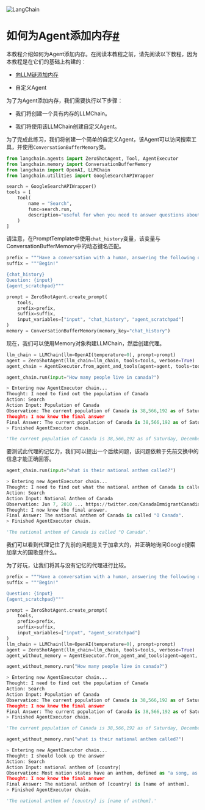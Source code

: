 

<Head>
  <script>
    {
      `(function() {
         var _hmt = _hmt || [];
(function() {
  var hm = document.createElement("script");
  hm.src = "https://hm.baidu.com/hm.js?e60fb290e204e04c5cb6f79b0ac1e697";
  var s = document.getElementsByTagName("script")[0]; 
  s.parentNode.insertBefore(hm, s);
})();
       })();`
    }
  </script>
</Head>

![LangChain](https://pica.zhimg.com/50/v2-56e8bbb52aa271012541c1fe1ceb11a2_r.gif)





如何为Agent添加内存[#](#how-to-add-memory-to-an-agent "本标题的永久链接")
==========================================================

本教程介绍如何为Agent添加内存。在阅读本教程之前，请先阅读以下教程，因为本教程是在它们的基础上构建的：

* [向LLM链添加内存](adding_memory)

* 自定义Agent

为了为Agent添加内存，我们需要执行以下步骤：

- 我们将创建一个具有内存的LLMChain。

- 我们将使用该LLMChain创建自定义Agent。

为了完成此练习，我们将创建一个简单的自定义Agent，该Agent可以访问搜索工具，并使用`ConversationBufferMemory`类。

```python
from langchain.agents import ZeroShotAgent, Tool, AgentExecutor
from langchain.memory import ConversationBufferMemory
from langchain import OpenAI, LLMChain
from langchain.utilities import GoogleSearchAPIWrapper

```

```python
search = GoogleSearchAPIWrapper()
tools = [
    Tool(
        name = "Search",
        func=search.run,
        description="useful for when you need to answer questions about current events"
    )
]

```

请注意，在PromptTemplate中使用`chat_history`变量，该变量与ConversationBufferMemory中的动态键名匹配。

```python
prefix = """Have a conversation with a human, answering the following questions as best you can. You have access to the following tools:"""
suffix = """Begin!"

{chat_history}
Question: {input}
{agent_scratchpad}"""

prompt = ZeroShotAgent.create_prompt(
    tools, 
    prefix=prefix, 
    suffix=suffix, 
    input_variables=["input", "chat_history", "agent_scratchpad"]
)
memory = ConversationBufferMemory(memory_key="chat_history")

```

现在，我们可以使用Memory对象构建LLMChain，然后创建代理。

```python
llm_chain = LLMChain(llm=OpenAI(temperature=0), prompt=prompt)
agent = ZeroShotAgent(llm_chain=llm_chain, tools=tools, verbose=True)
agent_chain = AgentExecutor.from_agent_and_tools(agent=agent, tools=tools, verbose=True, memory=memory)

```

```python
agent_chain.run(input="How many people live in canada?")

```

```python
> Entering new AgentExecutor chain...
Thought: I need to find out the population of Canada
Action: Search
Action Input: Population of Canada
Observation: The current population of Canada is 38,566,192 as of Saturday, December 31, 2022, based on Worldometer elaboration of the latest United Nations data. · Canada ... Additional information related to Canadian population trends can be found on Statistics Canada's Population and Demography Portal. Population of Canada (real- ... Index to the latest information from the Census of Population. This survey conducted by Statistics Canada provides a statistical portrait of Canada and its ... 14 records ... Estimated number of persons by quarter of a year and by year, Canada, provinces and territories. The 2021 Canadian census counted a total population of 36,991,981, an increase of around 5.2 percent over the 2016 figure. ... Between 1990 and 2008, the ... ( 2 ) Census reports and other statistical publications from national statistical offices, ( 3 ) Eurostat: Demographic Statistics, ( 4 ) United Nations ... Canada is a country in North America. Its ten provinces and three territories extend from ... Population. • Q4 2022 estimate. 39,292,355 (37th). Information is available for the total Indigenous population and each of the three ... The term 'Aboriginal' or 'Indigenous' used on the Statistics Canada ... Jun 14, 2022 ... Determinants of health are the broad range of personal, social, economic and environmental factors that determine individual and population ... COVID-19 vaccination coverage across Canada by demographics and key populations. Updated every Friday at 12:00 PM Eastern Time.
Thought: I now know the final answer
Final Answer: The current population of Canada is 38,566,192 as of Saturday, December 31, 2022, based on Worldometer elaboration of the latest United Nations data.
> Finished AgentExecutor chain.

```

```python
'The current population of Canada is 38,566,192 as of Saturday, December 31, 2022, based on Worldometer elaboration of the latest United Nations data.'

```

要测试此代理的记忆力，我们可以提出一个后续问题，该问题依赖于先前交换中的信息才能正确回答。

```python
agent_chain.run(input="what is their national anthem called?")

```

```python
> Entering new AgentExecutor chain...
Thought: I need to find out what the national anthem of Canada is called.
Action: Search
Action Input: National Anthem of Canada
Observation: Jun 7, 2010 ... https://twitter.com/CanadaImmigrantCanadian National Anthem O Canada in HQ - complete with lyrics, captions, vocals & music.LYRICS:O Canada! Nov 23, 2022 ... After 100 years of tradition, O Canada was proclaimed Canada's national anthem in 1980. The music for O Canada was composed in 1880 by Calixa ... O Canada, national anthem of Canada. It was proclaimed the official national anthem on July 1, 1980. “God Save the Queen” remains the royal anthem of Canada ... O Canada! Our home and native land! True patriot love in all of us command. Car ton bras sait porter l'épée,. Il sait porter la croix! "O Canada" (French: Ô Canada) is the national anthem of Canada. The song was originally commissioned by Lieutenant Governor of Quebec Théodore Robitaille ... Feb 1, 2018 ... It was a simple tweak — just two words. But with that, Canada just voted to make its national anthem, “O Canada,” gender neutral, ... "O Canada" was proclaimed Canada's national anthem on July 1,. 1980, 100 years after it was first sung on June 24, 1880. The music. Patriotic music in Canada dates back over 200 years as a distinct category from British or French patriotism, preceding the first legal steps to ... Feb 4, 2022 ... English version: O Canada! Our home and native land! True patriot love in all of us command. With glowing hearts we ... Feb 1, 2018 ... Canada's Senate has passed a bill making the country's national anthem gender-neutral. If you're not familiar with the words to “O Canada,” ...
Thought: I now know the final answer.
Final Answer: The national anthem of Canada is called "O Canada".
> Finished AgentExecutor chain.

```

```python
'The national anthem of Canada is called "O Canada".'

```

我们可以看到代理记住了先前的问题是关于加拿大的，并正确地询问Google搜索加拿大的国歌是什么。

为了好玩，让我们将其与没有记忆的代理进行比较。

```python
prefix = """Have a conversation with a human, answering the following questions as best you can. You have access to the following tools:"""
suffix = """Begin!"

Question: {input}
{agent_scratchpad}"""

prompt = ZeroShotAgent.create_prompt(
    tools, 
    prefix=prefix, 
    suffix=suffix, 
    input_variables=["input", "agent_scratchpad"]
)
llm_chain = LLMChain(llm=OpenAI(temperature=0), prompt=prompt)
agent = ZeroShotAgent(llm_chain=llm_chain, tools=tools, verbose=True)
agent_without_memory = AgentExecutor.from_agent_and_tools(agent=agent, tools=tools, verbose=True)

```

```python
agent_without_memory.run("How many people live in canada?")

```

```python
> Entering new AgentExecutor chain...
Thought: I need to find out the population of Canada
Action: Search
Action Input: Population of Canada
Observation: The current population of Canada is 38,566,192 as of Saturday, December 31, 2022, based on Worldometer elaboration of the latest United Nations data. · Canada ... Additional information related to Canadian population trends can be found on Statistics Canada's Population and Demography Portal. Population of Canada (real- ... Index to the latest information from the Census of Population. This survey conducted by Statistics Canada provides a statistical portrait of Canada and its ... 14 records ... Estimated number of persons by quarter of a year and by year, Canada, provinces and territories. The 2021 Canadian census counted a total population of 36,991,981, an increase of around 5.2 percent over the 2016 figure. ... Between 1990 and 2008, the ... ( 2 ) Census reports and other statistical publications from national statistical offices, ( 3 ) Eurostat: Demographic Statistics, ( 4 ) United Nations ... Canada is a country in North America. Its ten provinces and three territories extend from ... Population. • Q4 2022 estimate. 39,292,355 (37th). Information is available for the total Indigenous population and each of the three ... The term 'Aboriginal' or 'Indigenous' used on the Statistics Canada ... Jun 14, 2022 ... Determinants of health are the broad range of personal, social, economic and environmental factors that determine individual and population ... COVID-19 vaccination coverage across Canada by demographics and key populations. Updated every Friday at 12:00 PM Eastern Time.
Thought: I now know the final answer
Final Answer: The current population of Canada is 38,566,192 as of Saturday, December 31, 2022, based on Worldometer elaboration of the latest United Nations data.
> Finished AgentExecutor chain.

```

```python
'The current population of Canada is 38,566,192 as of Saturday, December 31, 2022, based on Worldometer elaboration of the latest United Nations data.'

```

```python
agent_without_memory.run("what is their national anthem called?")

```

```python
> Entering new AgentExecutor chain...
Thought: I should look up the answer
Action: Search
Action Input: national anthem of [country]
Observation: Most nation states have an anthem, defined as "a song, as of praise, devotion, or patriotism"; most anthems are either marches or hymns in style. List of all countries around the world with its national anthem. ... Title and lyrics in the language of the country and translated into English, Aug 1, 2021 ... 1. Afghanistan, "Milli Surood" (National Anthem) · 2. Armenia, "Mer Hayrenik" (Our Fatherland) · 3. Azerbaijan (a transcontinental country with ... A national anthem is a patriotic musical composition symbolizing and evoking eulogies of the history and traditions of a country or nation. National Anthem of Every Country ; Fiji, “Meda Dau Doka” (“God Bless Fiji”) ; Finland, “Maamme”. (“Our Land”) ; France, “La Marseillaise” (“The Marseillaise”). You can find an anthem in the menu at the top alphabetically or you can use the search feature. This site is focussed on the scholarly study of national anthems ... Feb 13, 2022 ... The 38-year-old country music artist had the honor of singing the National Anthem during this year's big game, and she did not disappoint. Oldest of the World's National Anthems ; France, La Marseillaise (“The Marseillaise”), 1795 ; Argentina, Himno Nacional Argentino (“Argentine National Anthem”) ... Mar 3, 2022 ... Country music star Jessie James Decker gained the respect of music and hockey fans alike after a jaw-dropping rendition of "The Star-Spangled ... This list shows the country on the left, the national anthem in the ... There are many countries over the world who have a national anthem of their own.
Thought: I now know the final answer
Final Answer: The national anthem of [country] is [name of anthem].
> Finished AgentExecutor chain.

```

```python
'The national anthem of [country] is [name of anthem].'

```

